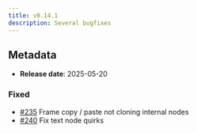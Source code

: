 ```yaml
---
title: v0.14.1
description: Several bugfixes
---
```


## Metadata

- **Release date**: 2025-05-20

### Fixed

- [#235](https://github.com/InditexTech/weavejs/issues/235) Frame copy / paste not cloning internal nodes
- [#240](https://github.com/InditexTech/weavejs/issues/240) Fix text node quirks
